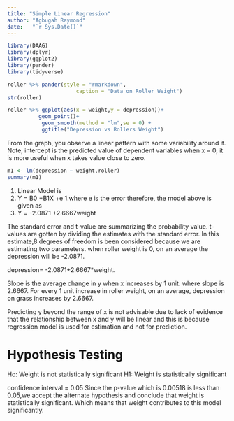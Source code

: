 ---
title: "Simple Linear Regression"
author: "Agbugah Raymond"
date:   "`r Sys.Date()`"
---

```{r,echo=FALSE,message=FALSE,warning=FALSE}
library(DAAG)
library(dplyr)
library(ggplot2)
library(pander)
library(tidyverse)
```

```{r,echo=FALSE}
roller %>% pander(style = "rmarkdown",
                      caption = "Data on Roller Weight")
str(roller)
```

```{r,echo=FALSE}
roller %>% ggplot(aes(x = weight,y = depression))+
          geom_point()+
           geom_smooth(method = "lm",se = 0) +
           ggtitle("Depression vs Rollers Weight")
```

From the graph, you observe a linear pattern with some variability around it. Note, intercept is the predicted value of dependent variables when x = 0, it is more useful when x takes value close to zero.

```{r,echo=FALSE}
m1 <- lm(depression ~ weight,roller)
summary(m1)
```

1. Linear Model is 
1. Y = B0 +B1X +e
1.where e is the error therefore, the model above is given as
1. Y = -2.0871 +2.6667weight

The standard error and t-value are summarizing the probability value. t-values are gotten by dividing the estimates with the standard error. In this estimate,8 degrees of freedom is been considered because we are estimating two parameters.
when roller weight is 0, on an average the depression will be -2.0871.

 depression= -2.0871+2.6667*weight.

Slope is the average change in y when x increases by 1 unit.
where slope is 2.6667. For every 1 unit increase in roller weight, on an average, depression on grass increases by 2.6667.

Predicting y beyond the range of x is not advisable due to lack of evidence that the relationship between x and y will be linear and this is because regression model is used for estimation and not for prediction.

#       **Hypothesis Testing**
Ho: Weight is not statistically significant
H1: Weight is statistically significant

confidence interval = 0.05
Since the p-value which is 0.00518 is less than 0.05,we accept the alternate hypothesis and conclude that weight is statistically significant. Which means that weight contributes to this model significantly.